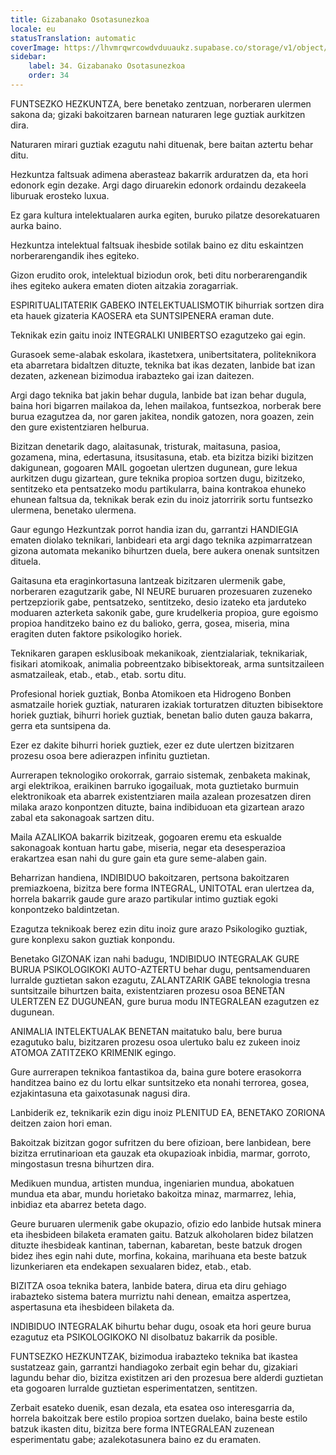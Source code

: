 ```yaml
---
title: Gizabanako Osotasunezkoa
locale: eu
statusTranslation: automatic
coverImage: https://lhvmrqwrcowdvduuaukz.supabase.co/storage/v1/object/public/strapi-uploads/small_cover-educacion-fundamental.webp-2d51a7828a2b1309555be27f7e2a61a0.webp
sidebar:
    label: 34. Gizabanako Osotasunezkoa
    order: 34
---
```

FUNTSEZKO HEZKUNTZA, bere benetako zentzuan, norberaren ulermen sakona da; gizaki bakoitzaren barnean naturaren lege guztiak aurkitzen dira.

Naturaren mirari guztiak ezagutu nahi dituenak, bere baitan aztertu behar ditu.

Hezkuntza faltsuak adimena aberasteaz bakarrik arduratzen da, eta hori edonork egin dezake. Argi dago diruarekin edonork ordaindu dezakeela liburuak erosteko luxua.

Ez gara kultura intelektualaren aurka egiten, buruko pilatze desorekatuaren aurka baino.

Hezkuntza intelektual faltsuak ihesbide sotilak baino ez ditu eskaintzen norberarengandik ihes egiteko.

Gizon erudito orok, intelektual biziodun orok, beti ditu norberarengandik ihes egiteko aukera ematen dioten aitzakia zoragarriak.

ESPIRITUALITATERIK GABEKO INTELEKTUALISMOTIK bihurriak sortzen dira eta hauek gizateria KAOSERA eta SUNTSIPENERA eraman dute.

Teknikak ezin gaitu inoiz INTEGRALKI UNIBERTSO ezagutzeko gai egin.

Gurasoek seme-alabak eskolara, ikastetxera, unibertsitatera, politeknikora eta abarretara bidaltzen dituzte, teknika bat ikas dezaten, lanbide bat izan dezaten, azkenean bizimodua irabazteko gai izan daitezen.

Argi dago teknika bat jakin behar dugula, lanbide bat izan behar dugula, baina hori bigarren mailakoa da, lehen mailakoa, funtsezkoa, norberak bere burua ezagutzea da, nor garen jakitea, nondik gatozen, nora goazen, zein den gure existentziaren helburua.

Bizitzan denetarik dago, alaitasunak, tristurak, maitasuna, pasioa, gozamena, mina, edertasuna, itsusitasuna, etab. eta bizitza biziki bizitzen dakigunean, gogoaren MAIL gogoetan ulertzen dugunean, gure lekua aurkitzen dugu gizartean, gure teknika propioa sortzen dugu, bizitzeko, sentitzeko eta pentsatzeko modu partikularra, baina kontrakoa ehuneko ehunean faltsua da, teknikak berak ezin du inoiz jatorririk sortu funtsezko ulermena, benetako ulermena.

Gaur egungo Hezkuntzak porrot handia izan du, garrantzi HANDIEGIA ematen diolako teknikari, lanbideari eta argi dago teknika azpimarratzean gizona automata mekaniko bihurtzen duela, bere aukera onenak suntsitzen dituela.

Gaitasuna eta eraginkortasuna lantzeak bizitzaren ulermenik gabe, norberaren ezagutzarik gabe, NI NEURE buruaren prozesuaren zuzeneko pertzepziorik gabe, pentsatzeko, sentitzeko, desio izateko eta jarduteko moduaren azterketa sakonik gabe, gure krudelkeria propioa, gure egoismo propioa handitzeko baino ez du balioko, gerra, gosea, miseria, mina eragiten duten faktore psikologiko horiek.

Teknikaren garapen esklusiboak mekanikoak, zientzialariak, teknikariak, fisikari atomikoak, animalia pobreentzako bibisektoreak, arma suntsitzaileen asmatzaileak, etab., etab., etab. sortu ditu.

Profesional horiek guztiak, Bonba Atomikoen eta Hidrogeno Bonben asmatzaile horiek guztiak, naturaren izakiak torturatzen dituzten bibisektore horiek guztiak, bihurri horiek guztiak, benetan balio duten gauza bakarra, gerra eta suntsipena da.

Ezer ez dakite bihurri horiek guztiek, ezer ez dute ulertzen bizitzaren prozesu osoa bere adierazpen infinitu guztietan.

Aurrerapen teknologiko orokorrak, garraio sistemak, zenbaketa makinak, argi elektrikoa, eraikinen barruko igogailuak, mota guztietako burmuin elektronikoak eta abarrek existentziaren maila azalean prozesatzen diren milaka arazo konpontzen dituzte, baina indibiduoan eta gizartean arazo zabal eta sakonagoak sartzen ditu.

Maila AZALIKOA bakarrik bizitzeak, gogoaren eremu eta eskualde sakonagoak kontuan hartu gabe, miseria, negar eta desesperazioa erakartzea esan nahi du gure gain eta gure seme-alaben gain.

Beharrizan handiena, INDIBIDUO bakoitzaren, pertsona bakoitzaren premiazkoena, bizitza bere forma INTEGRAL, UNITOTAL eran ulertzea da, horrela bakarrik gaude gure arazo partikular intimo guztiak egoki konpontzeko baldintzetan.

Ezagutza teknikoak berez ezin ditu inoiz gure arazo Psikologiko guztiak, gure konplexu sakon guztiak konpondu.

Benetako GIZONAK izan nahi badugu, 1NDIBIDUO INTEGRALAK GURE BURUA PSIKOLOGIKOKI AUTO-AZTERTU behar dugu, pentsamenduaren lurralde guztietan sakon ezagutu, ZALANTZARIK GABE teknologia tresna suntsitzaile bihurtzen baita, existentziaren prozesu osoa BENETAN ULERTZEN EZ DUGUNEAN, gure burua modu INTEGRALEAN ezagutzen ez dugunean.

ANIMALIA INTELEKTUALAK BENETAN maitatuko balu, bere burua ezagutuko balu, bizitzaren prozesu osoa ulertuko balu ez zukeen inoiz ATOMOA ZATITZEKO KRIMENIK egingo.

Gure aurrerapen teknikoa fantastikoa da, baina gure botere erasokorra handitzea baino ez du lortu elkar suntsitzeko eta nonahi terrorea, gosea, ezjakintasuna eta gaixotasunak nagusi dira.

Lanbiderik ez, teknikarik ezin digu inoiz PLENITUD EA, BENETAKO ZORIONA deitzen zaion hori eman.

Bakoitzak bizitzan gogor sufritzen du bere ofizioan, bere lanbidean, bere bizitza errutinarioan eta gauzak eta okupazioak inbidia, marmar, gorroto, mingostasun tresna bihurtzen dira.

Medikuen mundua, artisten mundua, ingeniarien mundua, abokatuen mundua eta abar, mundu horietako bakoitza minaz, marmarrez, lehia, inbidiaz eta abarrez beteta dago.

Geure buruaren ulermenik gabe okupazio, ofizio edo lanbide hutsak minera eta ihesbideen bilaketa eramaten gaitu. Batzuk alkoholaren bidez bilatzen dituzte ihesbideak kantinan, tabernan, kabaretan, beste batzuk drogen bidez ihes egin nahi dute, morfina, kokaina, marihuana eta beste batzuk lizunkeriaren eta endekapen sexualaren bidez, etab., etab.

BIZITZA osoa teknika batera, lanbide batera, dirua eta diru gehiago irabazteko sistema batera murriztu nahi denean, emaitza aspertzea, aspertasuna eta ihesbideen bilaketa da.

INDIBIDUO INTEGRALAK bihurtu behar dugu, osoak eta hori geure burua ezagutuz eta PSIKOLOGIKOKO NI disolbatuz bakarrik da posible.

FUNTSEZKO HEZKUNTZAK, bizimodua irabazteko teknika bat ikastea sustatzeaz gain, garrantzi handiagoko zerbait egin behar du, gizakiari lagundu behar dio, bizitza existitzen ari den prozesua bere alderdi guztietan eta gogoaren lurralde guztietan esperimentatzen, sentitzen.

Zerbait esateko duenik, esan dezala, eta esatea oso interesgarria da, horrela bakoitzak bere estilo propioa sortzen duelako, baina beste estilo batzuk ikasten ditu, bizitza bere forma INTEGRALEAN zuzenean esperimentatu gabe; azalekotasunera baino ez du eramaten.

